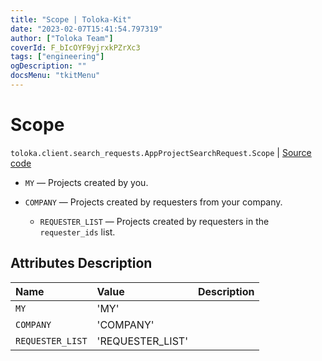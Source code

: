 ```yaml
---
title: "Scope | Toloka-Kit"
date: "2023-02-07T15:41:54.797319"
author: ["Toloka Team"]
coverId: F_bIcOYF9yjrxkPZrXc3
tags: ["engineering"]
ogDescription: ""
docsMenu: "tkitMenu"
---
```


# Scope
`toloka.client.search_requests.AppProjectSearchRequest.Scope` | [Source code](https://github.com/Toloka/toloka-kit/blob/v1.1.3/src/client/search_requests.py#L981)

* `MY` — Projects created by you.

* `COMPANY` — Projects created by requesters from your company.
    * `REQUESTER_LIST` — Projects created by requesters in the `requester_ids` list.

## Attributes Description

| Name | Value | Description |
| :------| :-----------| :----------| 
`MY`|'MY'|
`COMPANY`|'COMPANY'|
`REQUESTER_LIST`|'REQUESTER_LIST'|